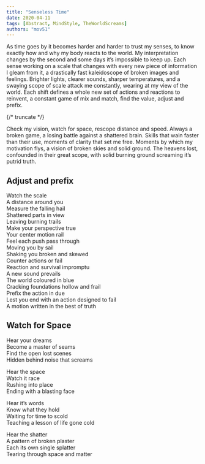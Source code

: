 ```yaml
---
title: "Senseless Time"
date: 2020-04-11
tags: [Abstract, MindStyle, TheWorldScreams]
authors: "mov51"
---
```


As time goes by it becomes harder and harder to trust my senses, to know exactly how and why my body reacts to the world. My interpretation changes by the second and some days it’s impossible to keep up. Each sense working on a scale that changes with every new piece of information I gleam from it, a drastically fast kaleidoscope of broken images and feelings. Brighter lights, clearer sounds, sharper temperatures, and a swaying scope of scale attack me constantly, wearing at my view of the world. Each shift defines a whole new set of actions and reactions to reinvent, a constant game of mix and match, find the value, adjust and prefix.

{/* truncate */}

Check my vision, watch for space, rescope distance and speed. Always a broken game, a losing battle against a shattered brain. Skills that wain faster than their use, moments of clarity that set me free. Moments by which my motivation flys, a vision of broken skies and solid ground. The heavens lost, confounded in their great scope, with solid burning ground screaming it’s putrid truth.

<Row>
<Col width="6">

## Adjust and prefix

Watch the scale  
A distance around you  
Measure the falling hail  
Shattered parts in view  
Leaving burning trails  
Make your perspective true  
Your center motion rail  
Feel each push pass through  
Moving you by sail  
Shaking you broken and skewed  
Counter actions or fail  
Reaction and survival impromptu  
A new sound prevails  
The world coloured in blue  
Cracking foundations hollow and frail  
Prefix the action in due  
Lest you end with an action designed to fail  
A motion written in the best of truth  

</Col>
<Col width="6">

## Watch for Space
Hear your dreams  
Become a master of seams  
Find the open lost scenes  
Hidden behind noise that screams  
  
Hear the space  
Watch it race  
Rushing into place  
Ending with a blasting face  
  
Hear it’s words  
Know what they hold  
Waiting for time to scold  
Teaching a lesson of life gone cold  
  
Hear the shatter  
A pattern of broken plaster  
Each its own single splatter  
Tearing through space and matter  

</Col>
</Row>
